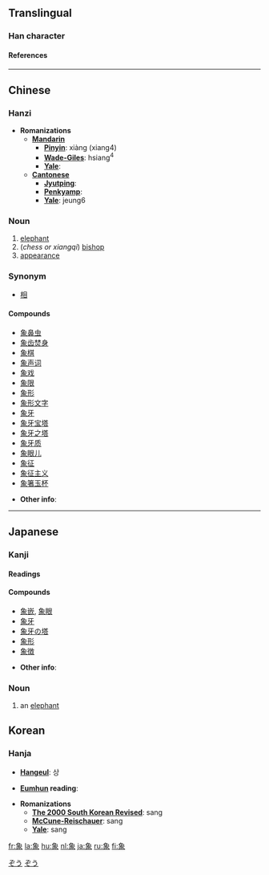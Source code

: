 ==Translingual==
===Han character===
{{Han char|rn=152|rad=豕|as=05|sn=11|snj=12|so=|four=2723<sub>2</sub>|canj=弓日心人 (NAPO)|cmean= [[elephant]];  [[ivory]];  [[figure]], [[image]] ([[像]])}}
====References====
{{Han ref|kx=1195.210|dkj=36372|dj=1658.010|hdz=63611.090|uh=8C61|ud=35937|bh=B648|bd=46664}}
----

==Chinese==
===Hanzi===


* '''Romanizations'''
** '''[[Mandarin]]'''
*** '''[[Pinyin]]''': xiàng (xiang4)
*** '''[[Wade-Giles]]''': hsiang<sup>4</sup>
*** '''[[Yale]]''': 
** '''[[Cantonese]]'''
*** '''[[Jyutping]]''':
*** '''[[Penkyamp]]''': 
*** '''[[Yale]]''': jeung6

===Noun===

# [[elephant]]
#(''chess or xiangqi'') [[bishop]]
# [[appearance]]

===Synonym===
*[[相]]

====Compounds====
*[[象鼻虫]]
*[[象齿焚身]]
*[[象棋]]
*[[象声词]]
*[[象戏]]
*[[象限]]
*[[象形]]
*[[象形文字]]
*[[象牙]]
*[[象牙宝塔]]
*[[象牙之塔]]
*[[象牙质]]
*[[象眼儿]]
*[[象征]]
*[[象征主义]]
*[[象箸玉杯]]

* '''Other info''': 
----

== Japanese ==
[[Category:1000_Japanese_basic_words|ぞう]]
[[Category:Japanese language|ぞう]]
=== Kanji ===
{{ja-kanji|grade=|rs=豕05|simple=}}
====Readings====
{{ja-readings|on=[[しょう]] (shō), [[ぞう]] (zō)|kun=[[かた]] (kata), [[かたどる]] (katadoru), [[のり]] (nori)}}

====Compounds====
*[[象嵌]], [[象眼]]
*[[象牙]]
*[[象牙の塔]]
*[[象形]]
*[[象徴]]

* '''Other info''': 

===Noun===
{{janoun|ぞう|zō}}

#an [[elephant]]

==Korean==
===Hanja===

* '''[[Hangeul]]''': 상

* '''[[Eumhun]] reading''': 

* '''Romanizations'''
** '''[[The 2000 South Korean Revised Romanization|The 2000 South Korean Revised]]''': sang
** '''[[McCune-Reischauer]]''': sang
** '''[[Yale]]''': sang


[[fr:象]]
[[la:象]]
[[hu:象]]
[[nl:象]]
[[ja:象]]
[[ru:象]]
[[fi:象]]